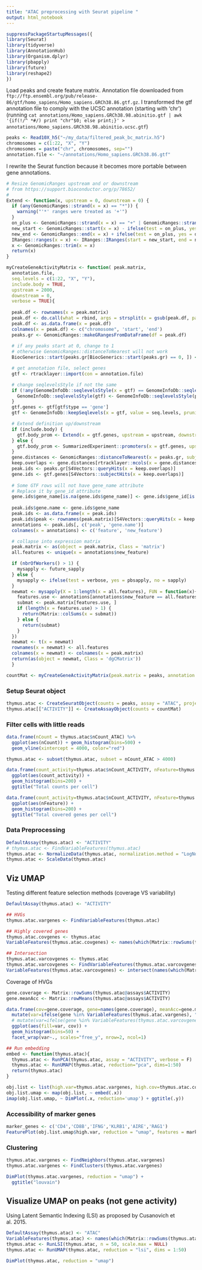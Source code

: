 ```yaml
---
title: "ATAC preprocessing with Seurat pipeline "
output: html_notebook
---
```


```r
suppressPackageStartupMessages({
library(Seurat)
library(tidyverse)
library(AnnotationHub)
library(Organism.dplyr)
library(pbapply)
library(future)
library(reshape2)
})
```

Load peaks and create feature matrix. Annotation file downloaded from `ftp://ftp.ensembl.org/pub/release-86/gtf/homo_sapiens/Homo_sapiens.GRCh38.86.gtf.gz`. I transformed the gtf annotation file to comply with the UCSC annotation (starting with 'chr') (running `cat annotations/Homo_sapiens.GRCh38.98.abinitio.gtf | awk '{if(!/^ *#/) print "chr"$0; else print;}' > annotations/Homo_sapiens.GRCh38.98.abinitio.ucsc.gtf`)

```r
peaks <- Read10X_h5("~/my_data/filtered_peak_bc_matrix.h5")
chromosomes = c(1:22, "X", "Y")
chromosomes = paste("chr", chromosomes, sep="")
annotation.file <- "~/annotations/Homo_sapiens.GRCh38.86.gtf"
```

I rewrite the Seurat function because it becomes more portable between gene annotations.

```r
# Resize GenomicRanges upstream and or downstream
# from https://support.bioconductor.org/p/78652/
#
Extend <- function(x, upstream = 0, downstream = 0) {
  if (any(GenomicRanges::strand(x = x) == "*")) {
    warning("'*' ranges were treated as '+'")
  }
  on_plus <- GenomicRanges::strand(x = x) == "+" | GenomicRanges::strand(x = x) == "*"
  new_start <- GenomicRanges::start(x = x) - ifelse(test = on_plus, yes = upstream, no = downstream)
  new_end <- GenomicRanges::end(x = x) + ifelse(test = on_plus, yes = downstream, no = upstream)
  IRanges::ranges(x = x) <- IRanges::IRanges(start = new_start, end = new_end)
  x <- GenomicRanges::trim(x = x)
  return(x)
}

myCreateGeneActivityMatrix <- function( peak.matrix,
  annotation.file,
  seq.levels = c(1:22, "X", "Y"),
  include.body = TRUE,
  upstream = 2000,
  downstream = 0,
  verbose = TRUE){
    
  peak.df <- rownames(x = peak.matrix)
  peak.df <- do.call(what = rbind, args = strsplit(x = gsub(peak.df, pattern = ":", replacement = "-"), split = "-"))
  peak.df <- as.data.frame(x = peak.df)
  colnames(x = peak.df) <- c("chromosome", 'start', 'end')
  peaks.gr <- GenomicRanges::makeGRangesFromDataFrame(df = peak.df)
  
  # if any peaks start at 0, change to 1
  # otherwise GenomicRanges::distanceToNearest will not work 
  BiocGenerics::start(peaks.gr[BiocGenerics::start(peaks.gr) == 0, ]) <- 1

  # get annotation file, select genes
  gtf <- rtracklayer::import(con = annotation.file)

  # change seqlevelsStyle if not the same
  if (!any(GenomeInfoDb::seqlevelsStyle(x = gtf) == GenomeInfoDb::seqlevelsStyle(x = peaks.gr))) {
    GenomeInfoDb::seqlevelsStyle(gtf) <- GenomeInfoDb::seqlevelsStyle(peaks.gr)
  }
  gtf.genes <- gtf[gtf$type == 'gene']
  gtf <- GenomeInfoDb::keepSeqlevels(x = gtf, value = seq.levels, pruning.mode = 'coarse') ## I basically just swiched position of this line

  # Extend definition up/downstream
  if (include.body) {
    gtf.body_prom <- Extend(x = gtf.genes, upstream = upstream, downstream = downstream)
  } else {
    gtf.body_prom <- SummarizedExperiment::promoters(x = gtf.genes, upstream = upstream, downstream = downstream)
  }
  gene.distances <- GenomicRanges::distanceToNearest(x = peaks.gr, subject = gtf.body_prom)
  keep.overlaps <- gene.distances[rtracklayer::mcols(x = gene.distances)$distance == 0]
  peak.ids <- peaks.gr[S4Vectors::queryHits(x = keep.overlaps)]
  gene.ids <- gtf.genes[S4Vectors::subjectHits(x = keep.overlaps)]
  
  # Some GTF rows will not have gene_name attribute
  # Replace it by gene_id attribute
  gene.ids$gene_name[is.na(gene.ids$gene_name)] <- gene.ids$gene_id[is.na(gene.ids$gene_name)]
  
  peak.ids$gene.name <- gene.ids$gene_name
  peak.ids <- as.data.frame(x = peak.ids)
  peak.ids$peak <- rownames(peak.matrix)[S4Vectors::queryHits(x = keep.overlaps)]
  annotations <- peak.ids[, c('peak', 'gene.name')]
  colnames(x = annotations) <- c('feature', 'new_feature')

  # collapse into expression matrix
  peak.matrix <- as(object = peak.matrix, Class = 'matrix')
  all.features <- unique(x = annotations$new_feature)

  if (nbrOfWorkers() > 1) {
    mysapply <- future_sapply
  } else {
    mysapply <- ifelse(test = verbose, yes = pbsapply, no = sapply)
  }
  newmat <- mysapply(X = 1:length(x = all.features), FUN = function(x){
    features.use <- annotations[annotations$new_feature == all.features[[x]], ]$feature
    submat <- peak.matrix[features.use, ]
    if (length(x = features.use) > 1) {
      return(Matrix::colSums(x = submat))
    } else {
      return(submat)
    }
  })
  newmat <- t(x = newmat)
  rownames(x = newmat) <- all.features
  colnames(x = newmat) <- colnames(x = peak.matrix)
  return(as(object = newmat, Class = 'dgCMatrix'))
  }
```

```r
countMat <- myCreateGeneActivityMatrix(peak.matrix = peaks, annotation.file = annotation.file, seq.levels = chromosomes,upstream = 2000)
```

### Setup Seurat object

```r
thymus.atac <- CreateSeuratObject(counts = peaks, assay = "ATAC", project = "Thymus_ATAC")
thymus.atac[["ACTIVITY"]] <- CreateAssayObject(counts = countMat)
```

### Filter cells with little reads
```r
data.frame(nCount = thymus.atac$nCount_ATAC) %>%
  ggplot(aes(nCount)) + geom_histogram(bins=500) +
  geom_vline(xintercept = 4000, color="red")

thymus.atac <- subset(thymus.atac, subset = nCount_ATAC > 4000)
```

```r
data.frame(count_activity=thymus.atac$nCount_ACTIVITY, nFeature=thymus.atac$nFeature_ACTIVITY) %>%
  ggplot(aes(count_activity)) +
  geom_histogram(bins=200) +
  ggtitle("Total counts per cell")

data.frame(count_activity=thymus.atac$nCount_ACTIVITY, nFeature=thymus.atac$nFeature_ACTIVITY) %>%
  ggplot(aes(nFeature)) +
  geom_histogram(bins=200) +
  ggtitle("Total covered genes per cell")


```


### Data Preprocessing

```r
DefaultAssay(thymus.atac) <- "ACTIVITY"
# thymus.atac <- FindVariableFeatures(thymus.atac)
thymus.atac <- NormalizeData(thymus.atac, normalization.method = "LogNormalize", scale.factor = 1000)
thymus.atac <- ScaleData(thymus.atac)
``` 

<!-- ```{r, fig.height=10, fig.width=10} -->
<!-- smp_var_genes <- sample(VariableFeatures(thymus.atac), 10) -->
<!-- thymus.atac@assays$ACTIVITY@scale.data[c("CD4"),] %>% -->
<!--   as.matrix() %>% -->
<!--   melt(varnames=c("gene", "cell")) %>% -->
<!--   ggplot(aes(value)) + -->
<!--   geom_histogram(bins=100) + -->
<!--   facet_wrap(gene~.)  -->
<!-- ``` -->


## Viz UMAP
Testing different feature selection methods (coverage VS variability)
```r
DefaultAssay(thymus.atac) <- "ACTIVITY"

## HVGs
thymus.atac.vargenes <- FindVariableFeatures(thymus.atac)

## Highly covered genes
thymus.atac.covgenes <- thymus.atac
VariableFeatures(thymus.atac.covgenes) <- names(which(Matrix::rowSums(thymus.atac.covgenes) > 100))

## Intersection
thymus.atac.varcovgenes <- thymus.atac
thymus.atac.varcovgenes <- FindVariableFeatures(thymus.atac.varcovgenes)
VariableFeatures(thymus.atac.varcovgenes) <- intersect(names(which(Matrix::rowSums(thymus.atac.covgenes) > 100)), VariableFeatures(thymus.atac.varcovgenes)) 
```

Coverage of HVGs
```r
gene.coverage <- Matrix::rowSums(thymus.atac@assays$ACTIVITY)
gene.meanAcc <- Matrix::rowMeans(thymus.atac@assays$ACTIVITY)

data.frame(cov=gene.coverage, gene=names(gene.coverage), meanAcc=gene.meanAcc) %>%
  mutate(var=ifelse(gene %in% VariableFeatures(thymus.atac.vargenes), "HVG", "Non-HVG")) %>%
  # mutate(var=ifelse(gene %in% VariableFeatures(thymus.atac.varcovgenes), "HVG", "Non-HVG")) %>%
  ggplot(aes(fill=var, cov)) + 
  geom_histogram(bins=50) +
  facet_wrap(var~., scales="free_y", nrow=2, ncol=1)

```

```r
## Run embedding
embed <- function(thymus.atac){
  thymus.atac <- RunPCA(thymus.atac, assay = "ACTIVITY", verbose = F)
  thymus.atac <- RunUMAP(thymus.atac, reduction="pca", dims=1:50)
  return(thymus.atac)  
}

obj.list <- list(high.var=thymus.atac.vargenes, high.cov=thymus.atac.covgenes, high.var.cov = thymus.atac.varcovgenes)
obj.list.umap <- map(obj.list, ~ embed(.x))
imap(obj.list.umap, ~ DimPlot(.x, reduction='umap') + ggtitle(.y))
```

### Accessibility of marker genes 
```r
marker_genes <- c('CD4','CD8B','IFNG','KLRB1','AIRE','RAG1')
FeaturePlot(obj.list.umap$high.var, reduction = "umap", features = marker_genes)
```

### Clustering 
```r
thymus.atac.vargenes <- FindNeighbors(thymus.atac.vargenes)
thymus.atac.vargenes <- FindClusters(thymus.atac.vargenes)

```
```r
DimPlot(thymus.atac.vargenes, reduction = "umap") +
  ggtitle("louvain")
```



## Visualize UMAP on peaks (not gene activity)
Using Latent Semantic Indexing (LSI) as proposed by Cusanovich et al. 2015.
```r
DefaultAssay(thymus.atac) <- "ATAC"
VariableFeatures(thymus.atac) <- names(which(Matrix::rowSums(thymus.atac) > 100))
thymus.atac <- RunLSI(thymus.atac, n = 50, scale.max = NULL)
thymus.atac <- RunUMAP(thymus.atac, reduction = "lsi", dims = 1:50)

DimPlot(thymus.atac, reduction = "umap")
```

